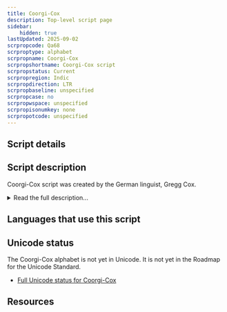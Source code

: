 ```yaml
---
title: Coorgi-Cox
description: Top-level script page
sidebar:
    hidden: true
lastUpdated: 2025-09-02
scrpropcode: Qa68
scrproptype: alphabet
scrpropname: Coorgi-Cox
scrpropshortname: Coorgi-Cox script
scrpropstatus: Current
scrpropregion: Indic
scrpropdirection: LTR
scrpropbaseline: unspecified
scrpropcase: no
scrpropwspace: unspecified
scrpropisonumkey: none
scrpropotcode: unspecified
---
```



## Script details

<ScriptDetails />

## Script description

Coorgi-Cox script was created by the German linguist, Gregg Cox.

<details>
<summary>Read the full description...</summary>He formally introduced this script in April 2005. It was developed to write the [Kodava language](https://www.ethnologue.com/language/kfa), which is also referred to as Coorgi. Coorgi-Cox is comprised of eight vowels, 26 consonants and a double vowel marker. Each letter represents a different sound.  

The Kodava language is classified as a Dravidian language that is specifically used in the Kodagu district, or Coorg region, of the Karnataka state in India. Since no traditional written script exists for the Kodava language, Kannada script and the Coorgi-Cox script are used. Currently, there is widespread debate as to whether switching from Kannada script to Coorgi-Cox script would be beneficial or whether switching to a Latin alphabet based writing system would be more useful.

_This script is not currently recognized by the [ISO 15924 standard](http://www.unicode.org/iso15924/), but is included in ScriptSource for research purposes. If you have any information on this script, please add the information to this site. Your contributions can be a great help in refining and expanding the ISO 15924 standard. The [Script Encoding Initiative](http://www.linguistics.berkeley.edu/sei/) is working to support the inclusion of this script in the standard, and contributions here will support their efforts._
</details>

## Languages that use this script

<WsList script='Qa68' wsMax='5' />

## Unicode status

The Coorgi-Cox alphabet is not yet in Unicode. It is not yet in the Roadmap for the Unicode Standard.

- [Full Unicode status for Coorgi-Cox](/scrlang/unicode/qa68-unicode.md)



## Resources

<ScriptResources detailSummary='seemore' />

